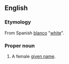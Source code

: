 ==English==

===Etymology===
From Spanish [[blanco]] "[[white]]".

===Proper noun===

# A female [[given name]].
